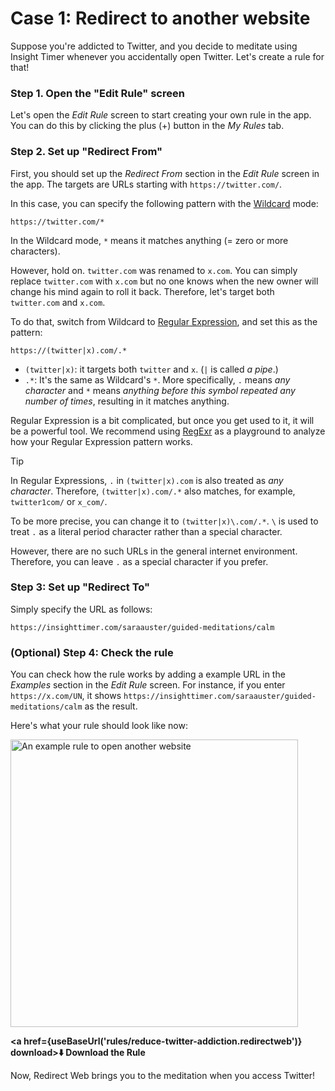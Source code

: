 
# Case 1: Redirect to another website

Suppose you're addicted to Twitter, and you decide to meditate using Insight Timer whenever you accidentally open Twitter. Let's create a rule for that!

### Step 1. Open the "Edit Rule" screen

Let's open the *Edit Rule* screen to start creating your own rule in the app. You can do this by clicking the plus (+) button in the *My Rules* tab.

### Step 2. Set up "Redirect From"

First, you should set up the *Redirect From* section in the *Edit Rule* screen in the app. The targets are URLs starting with `https://twitter.com/`.

In this case, you can specify the following pattern with the [Wildcard](rule-settings#url-pattern-wildcard) mode:

```
https://twitter.com/*
```

In the Wildcard mode, `*` means it matches anything (= zero or more characters).

However, hold on. `twitter.com` was renamed to `x.com`. You can simply replace `twitter.com` with `x.com` but no one knows when the new owner will change his mind again to roll it back. Therefore, let's target both `twitter.com` and `x.com`.

To do that, switch from Wildcard to [Regular Expression](rule-settings#url-pattern-regular-expression), and set this as the pattern:

```
https://(twitter|x).com/.*
```

* `(twitter|x)`: it targets both `twitter` and `x`. (`|` is called *a pipe*.)
* `.*`: It's the same as Wildcard's `*`. More specifically, `.` means *any character* and `*` means *anything before this symbol repeated any number of times*, resulting in it matches anything.

Regular Expression is a bit complicated, but once you get used to it, it will be a powerful tool. We recommend using [RegExr](https://regexr.com) as a playground to analyze how your Regular Expression pattern works.

> [!TIP]
> In Regular Expressions, `.` in `(twitter|x).com` is also treated as *any character*. Therefore, `(twitter|x).com/.*` also matches, for example, `twitter1com/` or `x_com/`.
>
> To be more precise, you can change it to `(twitter|x)\.com/.*`. `\` is used to treat `.` as a literal period character rather than a special character.
>
> However, there are no such URLs in the general internet environment. Therefore, you can leave `.` as a special character if you prefer.

### Step 3: Set up "Redirect To"

Simply specify the URL as follows:

```
https://insighttimer.com/saraauster/guided-meditations/calm
```

### (Optional) Step 4: Check the rule

You can check how the rule works by adding a example URL in the *Examples* section in the *Edit Rule* screen. For instance, if you enter `https://x.com/UN`, it shows `https://insighttimer.com/saraauster/guided-meditations/calm` as the result.

Here's what your rule should look like now:

<Image src={RuleCreationOpenAnotherWebsiteRulePreview} alt="An example rule to open another website" height="460" hasRoundedCorners hasShadow />

**<a href={useBaseUrl('rules/reduce-twitter-addiction.redirectweb')} download>⬇️ Download the Rule</a>**

Now, Redirect Web brings you to the meditation when you access Twitter!

